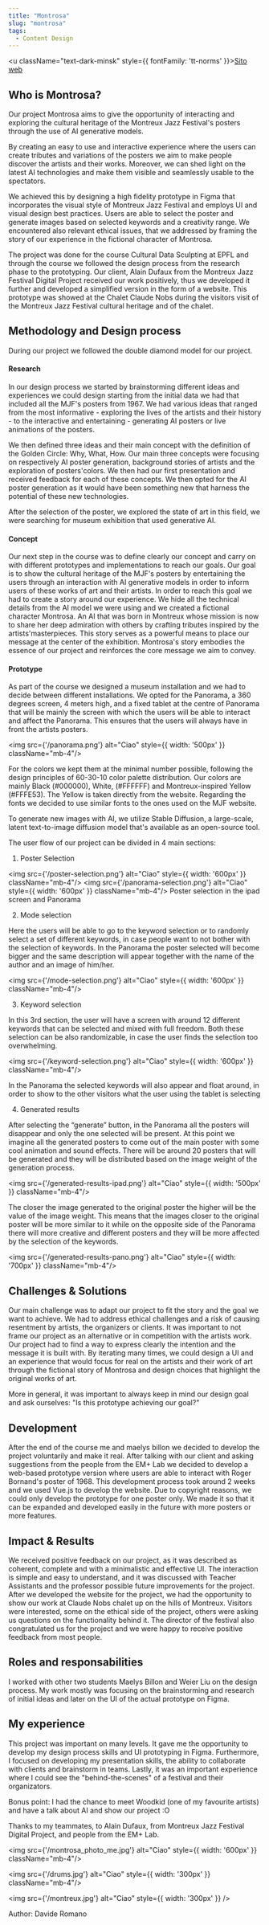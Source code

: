 ```yaml
---
title: "Montrosa"
slug: "montrosa"
tags:
  - Content Design
---
```


<u className="text-dark-minsk"  style={{ fontFamily: 'tt-norms' }}>[Sito web](https://davromano.github.io/Montrosa/)</u>

## Who is Montrosa?

Our project Montrosa aims to give the opportunity of interacting and exploring the cultural heritage of the Montreux Jazz Festival's posters through the use of AI generative models.

By creating an easy to use and interactive experience where the users can create tributes and variations of the posters we aim to make people discover the artists and their works.
Moreover, we can shed light on the latest AI technologies and make them visible and seamlessly usable to the spectators.

We achieved this by designing a high fidelity prototype in Figma that incorporates the visual style of Montreux Jazz Festival and employs UI and visual design best practices. Users are able to select the poster and generate images based on selected keywords and a creativity range.
We encountered also relevant ethical issues, that we addressed by framing the story of our experience in the fictional character of Montrosa.

The project was done for the course Cultural Data Sculpting at EPFL and through the course we followed the design process from the research phase to the prototyping.
Our client, Alain Dufaux from the Montreux Jazz Festival Digital Project received our work positively, thus we developed it further and developed a simplified version in the form of a website.
This prototype was showed at the Chalet Claude Nobs during the visitors visit of the Montreux Jazz Festival cultural heritage and of the chalet.


## Methodology and Design process
During our project we followed the double diamond model for our project.
#### Research

In our design process we started by brainstorming different ideas and experiences we could design starting from the initial data we had that included all the MJF's posters from 1967.
We had various ideas that ranged from the most informative - exploring the lives of the artists and their history - to the interactive and entertaining - generating AI posters or live animations of the posters.

We then defined three ideas and their main concept with the definition of the Golden Circle: Why, What, How.
Our main three concepts were focusing on respectively AI poster generation, background stories of artists and the exploration of posters'colors.
We then had our first presentation and received feedback for each of these concepts. We then opted for the AI poster generation as it would have been something new that harness the potential of these new technologies.

After the selection of the poster, we explored the state of art in this field, we were searching for museum exhibition that used generative AI.

#### Concept

Our next step in the course was to define clearly our concept and carry on with different prototypes and implementations to reach our goals.
Our goal is to show the cultural heritage of the MJF's posters by entertaining the users through an interaction with AI generative models in order to inform users of these works of art and their artists.
In order to reach this goal we had to create a story around our experience. 
We hide all the technical details from the AI model we were using and we created a fictional character Montrosa.
An AI that was born in Montreux whose mission is now to share her deep admiration with others by crafting tributes inspired by the artists'masterpieces.
This story serves as a powerful means to place our message at the center of the exhibition. Montrosa's story embodies the essence of our project and reinforces the core message we aim to convey.

#### Prototype
As part of the course we designed a museum installation and we had to decide between different installations.
We opted for the Panorama, a 360 degrees screen, 4 meters high, and a fixed tablet at the centre of Panorama that will be mainly the screen with which the users will be able to interact and affect the Panorama.
This ensures that the users will always have in front the artists posters.

<img src={'/panorama.png'} alt="Ciao"  style={{ width: '500px' }} className="mb-4"/>

For the colors we kept them at the minimal number possible, following the design principles of 60-30-10 color palette distribution.
Our colors are mainly Black (#000000), White,  (#FFFFFF) and Montreux-inspired Yellow  (#FFFE53). The Yellow is taken directly from the website.
Regarding the fonts we decided to use similar fonts to the ones used on the MJF website.

To generate new images with AI, we utilize Stable Diffusion, a large-scale, latent text-to-image diffusion model that's available as an open-source tool.

The user flow of our project can be divided in 4 main sections:

1. Poster Selection

<img src={'/poster-selection.png'} alt="Ciao"  style={{ width: '600px' }} className="mb-4"/>
<img src={'/panorama-selection.png'} alt="Ciao"  style={{ width: '600px' }} className="mb-4"/>
Poster selection in the ipad screen and Panorama

2. Mode selection

Here the users will be able to go to the keyword selection or to randomly select a set of different keywords, in case people want to not bother with the selection of keywords.
In the Panorama the poster selected will become bigger and the same description will appear together with the name of the author and an image of him/her.

<img src={'/mode-selection.png'} alt="Ciao"  style={{ width: '600px' }} className="mb-4"/>

3. Keyword selection

In this 3rd section, the user will have a screen with around 12 different keywords that can be selected and mixed with full freedom.
Both these selection can be also randomizable, in case the user finds the selection too overwhelming.

<img src={'/keyword-selection.png'} alt="Ciao"  style={{ width: '600px' }} className="mb-4"/>

In the Panorama the selected keywords will also appear and float around, in order to show to the other visitors what the user using the tablet is selecting

4. Generated results

After selecting the “generate” button, in the Panorama all the posters will disappear and only the one selected will be present. At this point we imagine all the generated posters to come out of the main poster with some cool animation and sound effects. There will be around 20 posters that will be generated and they will be distributed based on the image weight of the generation process.

<img src={'/generated-results-ipad.png'} alt="Ciao"  style={{ width: '500px' }} className="mb-4"/>

The closer the image generated to the original poster the higher will be the value of the image weight. This means that the images closer to the original poster will be more similar to it while on the opposite side of the Panorama there will more creative and different posters and they will be more affected by the selection of the keywords.

<img src={'/generated-results-pano.png'} alt="Ciao"  style={{ width: '700px' }} className="mb-4"/>


## Challenges & Solutions

Our main challenge was to adapt our project to fit the story and the goal we want to achieve. 
We had to address ethical challenges and a risk of causing resentment by artists, the organizers or clients.
It was important to not frame our project as an alternative or in competition with the artists work.
Our project had to find a way to express clearly the intention and the message it is built with.
By iterating many times, we could design a UI and an experience that would focus for real on the artists and their work of art through the fictional story of Montrosa and design choices that highlight the original works of art.

More in general, it was important to always keep in mind our design goal and ask ourselves: "Is this prototype achieving our goal?"

## Development
After the end of the course me and maelys billon we decided to develop the project voluntarily and make it real. 
After talking with our client and asking suggestions from the people from the EM+ Lab we decided to develop a web-based prototype version where users are able to interact with Roger Bornand's poster of 1968.
This development process took around 2 weeks and we used Vue.js to develop the website.
Due to copyright reasons, we could only develop the prototype for one poster only.
We made it so that it can be expanded and developed easily in the future with more posters or more features.

## Impact & Results
We received positive feedback on our project, as it was described as coherent, complete and with a minimalistic and effective UI.
The interaction is simple and easy to understand, and it was discussed with Teacher Assistants and the professor possible future improvements for the project.
After we developed the website for the project, we had the opportunity to show our work at Claude Nobs chalet up on the hills of Montreux.
Visitors were interested, some on the ethical side of the project, others were asking us questions on the functionality behind it.
The director of the festival also congratulated us for the project and we were happy to receive positive feedback from most people.

## Roles and responsabilities
I worked with other two students Maelys Billon and Weier Liu on the design process.
My work mostly was focusing on the brainstorming and research of initial ideas and later on the UI of the actual prototype on Figma.

## My experience 

This project was important on many levels. It gave me the opportunity to develop my design process skills and UI prototyping in Figma.
Furthermore, I focused on developing my presentation skills, the ability to collaborate with clients and brainstorm in teams.
Lastly, it was an important experience where I could see the "behind-the-scenes" of a festival and their organizators.

Bonus point: I had the chance to meet Woodkid (one of my favourite artists) and have a talk about AI and show our project :O

Thanks to my teammates, to Alain Dufaux, from Montreux Jazz Festival Digital Project, and people from the EM+ Lab.

<img src={'/montrosa_photo_me.jpg'} alt="Ciao"  style={{ width: '600px' }} className="mb-4"/>

<img src={'/drums.jpg'} alt="Ciao"  style={{ width: '300px' }} className="mb-4"/>

<img src={'/montreux.jpg'} alt="Ciao"  style={{ width: '300px' }} />


Author: Davide Romano